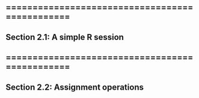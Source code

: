 ## ===============================================
## Section 2.1: A simple R session

## ===============================================
## Section 2.2: Assignment operations

